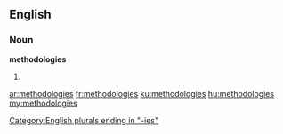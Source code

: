 ==English==

===Noun===
'''methodologies'''

# {{plural of|methodology}}

[[Category:English plurals ending in "-ies"]]

[[ar:methodologies]]
[[fr:methodologies]]
[[ku:methodologies]]
[[hu:methodologies]]
[[my:methodologies]]
